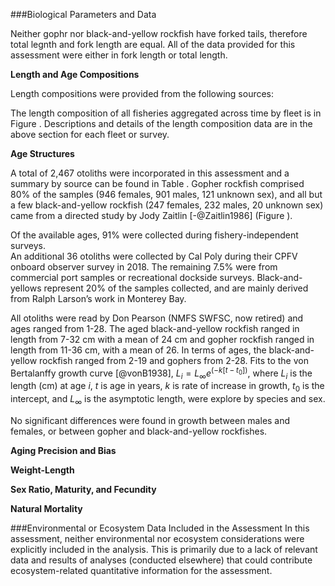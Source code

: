 

<!--************BIOLOGICAL DATA*********************************************-->
###Biological Parameters and Data

Neither gophr nor black-and-yellow rockfish have forked tails, therefore total 
legnth and fork length are equal.  All of the data provided for this assessment 
were either in fork length or total length.

**Length and Age Compositions**

Length compositions were provided from the following sources:

\begin{itemize}[noitemsep,nolistsep,topsep=0pt]
  \item CALCOM (\emph{commercial retained dead fish}, 1987, 1992-2018)   
  \item WCGOP (\emph{commercial discarded fish}, 2004-2018)    
  \item Deb Wilson-Vandenber's onboard observer survey (\emph{recreational charter retained and discarded catch}, 1987-1998)
  \item California recreational sources combined (\emph{recreational charter retained catch})     
    \begin{itemize}[noitemsep,nolistsep]
      \item Miller and Gotshall dockside survey (1959-1966)    
      \item Ally  et al. onboard observer survey (1985-1987)
      \item Collins and Crooke onboard observer survey (1975-1978)     
      \item MRFSS dockside survey (1980-2003)     
      \item CRFS onboard and dockside survey (2004-2018)
    \end{itemize}
 \item PISCO dive survey (\emph{research}, 2001-2018)      
 \item CCFRP hook-and-line survey (\emph{research}, 2007-2018)        
\end{itemize}

The length composition of all fisheries aggregated across time by fleet is in Figure
\ref{fig:comp_lendat_aggregated_across_time}.  Descriptions and details of the length
composition data are in the above section for each fleet or survey.


\vspace{.5cm}
**Age Structures**

A total of 2,467 otoliths were incorporated in this assessment and a 
summary by source can be found in Table \ref{tab:Age_data}.  Gopher rockfish 
comprised 80% of the samples (946 females, 901 males, 121 unknown sex), 
and all but a few black-and-yellow rockfish (247 females, 232 males, 20 
unknown sex) came from a directed study by Jody Zaitlin [-@Zaitlin1986] 
(Figure \ref{fig:growth_samples}).

Of the available ages, 91% were collected during fishery-independent surveys.  
An additional 36 otoliths were collected by Cal Poly during their CPFV 
onboard observer survey in 2018. The remaining 7.5% were from commercial 
port samples or recreational dockside surveys.
Black-and-yellows represent 20% of the samples collected, and are mainly derived from 
Ralph Larson's work in Monterey Bay. 

All otoliths were read by Don Pearson (NMFS SWFSC, now retired) and ages ranged 
from 1-28. The aged black-and-yellow rockfish 
ranged in length from 7-32 cm with a mean of 24 cm and gopher rockfish ranged in length 
from 11-36 cm, with a mean of 26.  In terms of ages, the black-and-yellow rockfish ranged 
from 2-19 and gophers from 2-28.  Fits to the von Bertalanffy growth curve [@vonB1938], $L_i = L_{\infty}e^{(-k[t-t_0])}$, where $L_i$ is the length (cm) at age $i$, $t$ is age in 
years, $k$ is rate of increase in growth, $t_0$ is the intercept, and $L_{\infty}$ 
is the asymptotic length, were explore by species and sex. 
 

No significant differences were found in growth between males and females,
or between gopher and black-and-yellow rockfishes.  













\vspace{.5cm}
**Aging Precision and Bias**




\vspace{.5cm}
**Weight-Length**



\vspace{.5cm}
**Sex Ratio, Maturity, and Fecundity**


\vspace{.5cm}
**Natural Mortality**



\vspace{.5cm}


###Environmental or Ecosystem Data Included in the Assessment
In this assessment, neither environmental nor ecosystem considerations were explicitly included in the analysis.  This is primarily due to a lack of relevant data and results of analyses (conducted elsewhere) 
that could contribute ecosystem-related quantitative information for the assessment.




